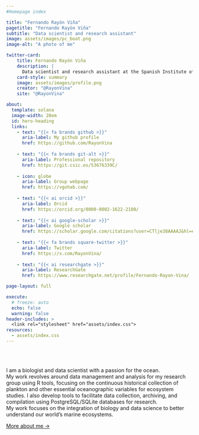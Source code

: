 ```yaml
---
#Homepage index

title: "Fernando Rayón Viña"
pagetitle: "Fernando Rayón Viña"
subtitle: "Data scientist and research assistant"
image: assets/images/pc_boat.png
image-alt: "A photo of me"

twitter-card:
    title: Fernando Rayón Viña
    description: |
      Data scientist and research assistant at the Spanish Institute of Oceanography (IEO-CSIC).
    card-style: summary
    image: assets/images/profile.png
    creator: "@RayonVina"
    site: "@RayonVina"

about:
  template: solana
  image-width: 28em
  id: hero-heading
  links:
    - text: "{{< fa brands github >}}"
      aria-label: My github profile 
      href: https://github.com/RayonVina
      
    - text: "{{< fa brands git-alt >}}"
      aria-label: Professional repository 
      href: https://git.csic.es/53676339C/
      
    - icon: globe
      aria-label: Group webpage
      href: https://vgohab.com/
      
    - text: "{{< ai orcid >}}"
      aria-label: Orcid
      href: https://orcid.org/0000-0002-1622-2180/
      
    - text: "{{< ai google-scholar >}}"
      aria-label: Google scholar
      href: https://scholar.google.com/citations?user=CTlje38AAAAJ&hl=es/
      
    - text: "{{< fa brands square-twitter >}}"
      aria-label: Twitter
      href: https://x.com/RayonVina/
      
    - text: "{{< ai researchgate >}}"
      aria-label: ResearchGate
      href: https://www.researchgate.net/profile/Fernando-Rayon-Vina/

page-layout: full

execute: 
  # freeze: auto
  echo: false
  warning: false
header-includes: >
  <link rel="stylesheet" href="assets/index.css">
resources:
  - assets/index.css
---
```


<br><br>

::: {#hero-heading}

I am a biologist and data scientist with a passion for the ocean.  
My work revolves around data management and analysis for my research group using R tools, focusing on the continuous historical collection of plankton and other essential oceanographic variables for ecosystem studies. I also develop tools to facilitate data collection, archiving, and compilation using PostgreSQL/SQLite databases for research.  
My work focuses on the integration of biology and data science to better understand our world's marine ecosystems.

[More about me →](/about/index.qmd)
:::

<!-- hero-heading -->
